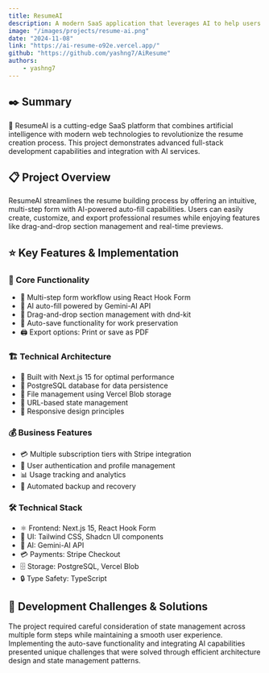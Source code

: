 ```yaml
---
title: ResumeAI
description: A modern SaaS application that leverages AI to help users create professional resumes with features like auto-fill, drag-and-drop sections, and multiple subscription tiers.
image: "/images/projects/resume-ai.png"
date: "2024-11-08"
link: "https://ai-resume-o92e.vercel.app/"
github: "https://github.com/yashng7/AiResume"
authors:
    - yashng7
---
```


## ✒️ Summary

🤖 ResumeAI is a cutting-edge SaaS platform that combines artificial intelligence with modern web technologies to revolutionize the resume creation process. This project demonstrates advanced full-stack development capabilities and integration with AI services.

## 📋 Project Overview

ResumeAI streamlines the resume building process by offering an intuitive, multi-step form with AI-powered auto-fill capabilities. Users can easily create, customize, and export professional resumes while enjoying features like drag-and-drop section management and real-time previews.

## ⭐ Key Features & Implementation

### 🎯 Core Functionality
- 📝 Multi-step form workflow using React Hook Form
- 🤖 AI auto-fill powered by Gemini-AI API
- 🎨 Drag-and-drop section management with dnd-kit
- 💾 Auto-save functionality for work preservation
- 🖨️ Export options: Print or save as PDF

### 🏗️ Technical Architecture
- 🔄 Built with Next.js 15 for optimal performance
- 💽 PostgreSQL database for data persistence
- 📁 File management using Vercel Blob storage
- 🔗 URL-based state management
- 📱 Responsive design principles

### 💰 Business Features
- 💳 Multiple subscription tiers with Stripe integration
- 👥 User authentication and profile management
- 📊 Usage tracking and analytics
- 💾 Automated backup and recovery

### 🛠️ Technical Stack
- ⚛️ Frontend: Next.js 15, React Hook Form
- 🎨 UI: Tailwind CSS, Shadcn UI components
- 🤖 AI: Gemini-AI API
- 💳 Payments: Stripe Checkout
- 🗄️ Storage: PostgreSQL, Vercel Blob
- 🔒 Type Safety: TypeScript

## 💪 Development Challenges & Solutions

The project required careful consideration of state management across multiple form steps while maintaining a smooth user experience. Implementing the auto-save functionality and integrating AI capabilities presented unique challenges that were solved through efficient architecture design and state management patterns.